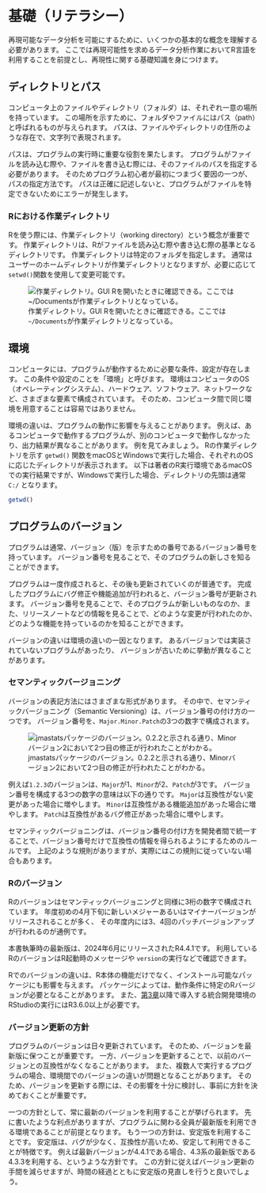 # 基礎（リテラシー）

再現可能なデータ分析を可能にするために、いくつかの基本的な概念を理解する必要があります。
ここでは再現可能性を求めるデータ分析作業においてR言語を利用することを前提とし、再現性に関する基礎知識を身につけます。

## ディレクトリとパス

コンピュータ上のファイルやディレクトリ（フォルダ）は、それぞれ一意の場所を持っています。
この場所を示すために、フォルダやファイルにはパス（path）と呼ばれるものが与えられます。
パスは、ファイルやディレクトリの住所のような存在で、文字列で表現されます。

パスは、プログラムの実行時に重要な役割を果たします。
プログラムがファイルを読み込む際や、ファイルを書き込む際には、そのファイルのパスを指定する必要があります。
そのためプログラム初心者が最初につまづく要因の一つが、パスの指定方法です。
パスは正確に記述しないと、プログラムがファイルを特定できないためにエラーが発生します。

### Rにおける作業ディレクトリ

Rを使う際には、作業ディレクトリ（working directory）という概念が重要です。
作業ディレクトリは、Rがファイルを読み込む際や書き込む際の基準となるディレクトリです。
作業ディレクトリは特定のフォルダを指定します。
通常はユーザーのホームディレクトリが作業ディレクトリとなりますが、必要に応じて`setwd()`関数を使用して変更可能です。

![作業ディレクトリ。GUI Rを開いたときに確認できる。ここでは`~/Documents`が作業ディレクトリとなっている。](https://i.gyazo.com/9418c88dd14821bc95e832b1c8ca5019.png)

## 環境

コンピュータには、プログラムが動作するために必要な条件、設定が存在します。
この条件や設定のことを「環境」と呼びます。
環境はコンピュータのOS（オペレーティングシステム）、ハードウェア、ソフトウェア、ネットワークなど、さまざまな要素で構成されています。
そのため、コンピュータ間で同じ環境を用意することは容易ではありません。

環境の違いは、プログラムの動作に影響を与えることがあります。
例えば、あるコンピュータで動作するプログラムが、別のコンピュータで動作しなかったり、出力結果が異なることがあります。
例を見てみましょう。
Rの作業ディレクトリを示す `getwd()` 関数をmacOSとWindowsで実行した場合、それぞれのOSに応じたディレクトリが表示されます。
以下は著者のR実行環境であるmacOSでの実行結果ですが、Windowsで実行した場合、ディレクトリの先頭は通常 `C:/` となります。

```r
getwd()
```

## プログラムのバージョン

プログラムは通常、バージョン（版）を示すための番号であるバージョン番号を持っています。
バージョン番号を見ることで、そのプログラムの新しさを知ることができます。

プログラムは一度作成されると、その後も更新されていくのが普通です。
完成したプログラムにバグ修正や機能追加が行われると、バージョン番号が更新されます。
バージョン番号を見ることで、そのプログラムが新しいものなのか、また、リリースノートなどの情報を見ることで、どのような変更が行われたのか、どのような機能を持っているのかを知ることができます。

バージョンの違いは環境の違いの一因となります。
あるバージョンでは実装されていないプログラムがあったり、
バージョンが古いために挙動が異なることがあります。

### セマンティックバージョニング

バージョンの表記方法にはさまざまな形式があります。
その中で、セマンティックバージョニング（Semantic Versioning）は、バージョン番号の付け方の一つです。
バージョン番号を、`Major.Minor.Patch`の3つの数字で構成されます。

![jmastatsパッケージのバージョン。0.2.2と示される通り、Minorバージョン2において2つ目の修正が行われたことがわかる。](https://i.gyazo.com/d3f04c7960e2980a9405875d6e6850ca.png)

例えば`1.2.3`のバージョンは、`Major`が1、`Minor`が2、`Patch`が3です。
バージョン番号を構成する3つの数字の意味は以下の通りです。
`Major`は互換性がない変更があった場合に増やします。
`Minor`は互換性がある機能追加があった場合に増やします。
`Patch`は互換性があるバグ修正があった場合に増やします。

セマンティックバージョニングは、バージョン番号の付け方を開発者間で統一することで、バージョン番号だけで互換性の情報を得られるようにするためのルールです。
上記のような規則がありますが、実際にはこの規則に従っていない場合もあります。

### Rのバージョン

Rのバージョンはセマンティックバージョニングと同様に3桁の数字で構成されています。
年度初めの4月下旬に新しいメジャーあるいはマイナーバージョンがリリースされることが多く、
その年度内には3、4回のパッチバージョンアップが行われるのが通例です。

本書執筆時の最新版は、2024年6月にリリースされたR4.4.1です。
利用しているRのバージョンはR起動時のメッセージや `version`の実行などで確認できます。

Rでのバージョンの違いは、R本体の機能だけでなく、インストール可能なパッケージにも影響を与えます。
パッケージによっては、動作条件に特定のRバージョンが必要となることがあります。
また、[第3章](project.qmd)以降で導入する統合開発環境のRStudioの実行にはR3.6.0以上が必要です。

### バージョン更新の方針

プログラムのバージョンは日々更新されています。
そのため、バージョンを最新版に保つことが重要です。
一方、バージョンを更新することで、以前のバージョンとの互換性がなくなることがあります。
また、複数人で実行するプログラムの場合、環境間でのバージョンの違いが問題となることがあります。
そのため、バージョンを更新する際には、その影響を十分に検討し、事前に方針を決めておくことが重要です。

一つの方針として、常に最新のバージョンを利用することが挙げられます。
先に書いたような利点がありますが、プログラムに関わる全員が最新版を利用できる環境であることが前提となります。
もう一つの方針は、安定版を利用することです。
安定版は、バグが少なく、互換性が高いため、安定して利用できることが特徴です。
例えば最新バージョンが4.4.1である場合、4.3系の最新版である4.3.3を利用する、というような方針です。
この方針に従えばバージョン更新の手間を減らせますが、時間の経過とともに安定版の見直しを行うと良いでしょう。
